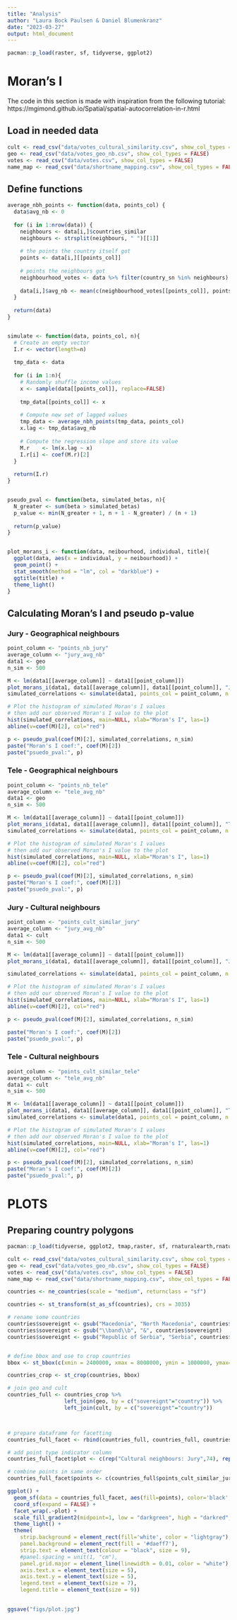 ```yaml
---
title: "Analysis"
author: "Laura Bock Paulsen & Daniel Blumenkranz"
date: "2023-03-27"
output: html_document
---
```


```r
pacman::p_load(raster, sf, tidyverse, ggplot2)
```

# Moran's I
The code in this section is made with inspiration from the following tutorial: https://mgimond.github.io/Spatial/spatial-autocorrelation-in-r.html

## Load in needed data
```r
cult <- read_csv("data/votes_cultural_similarity.csv", show_col_types = FALSE)
geo <- read_csv("data/votes_geo_nb.csv", show_col_types = FALSE)
votes <- read_csv("data/votes.csv", show_col_types = FALSE)
name_map <- read_csv("data/shortname_mapping.csv", show_col_types = FALSE)
```

## Define functions
```r
average_nbh_points <- function(data, points_col) {
  data$avg_nb <- 0
  
  for (i in 1:nrow(data)) {
    neighbours <- data[i,]$countries_similar
    neighbours <- strsplit(neighbours, " ")[[1]]
    
    # the points the country itself got
    points <- data[i,][[points_col]]
    
    # points the neighbours got
    neighbourhood_votes <- data %>% filter(country_sn %in% neighbours)
    
    data[i,]$avg_nb <- mean(c(neighbourhood_votes[[points_col]], points), na.rm = TRUE)
  }
  
  return(data)
}


simulate <- function(data, points_col, n){
  # Create an empty vector
  I.r <- vector(length=n) 
  
  tmp_data <- data
  
  for (i in 1:n){
    # Randomly shuffle income values
    x <- sample(data[[points_col]], replace=FALSE)
    
    tmp_data[[points_col]] <- x
    
    # Compute new set of lagged values
    tmp_data <- average_nbh_points(tmp_data, points_col)
    x.lag <- tmp_data$avg_nb
    
    # Compute the regression slope and store its value
    M.r    <- lm(x.lag ~ x)
    I.r[i] <- coef(M.r)[2]
  }
  
  return(I.r)
}


pseudo_pval <- function(beta, simulated_betas, n){
  N_greater <- sum(beta > simulated_betas)
  p_value <- min(N_greater + 1, n + 1 - N_greater) / (n + 1)
  
  return(p_value)
}


plot_morans_i <- function(data, neibourhood, individual, title){
  ggplot(data, aes(x = individual, y = neibourhood)) + 
  geom_point() +
  stat_smooth(method = "lm", col = "darkblue") + 
  ggtitle(title) +
  theme_light()
}

```

## Calculating Moran's I and pseudo p-value
### Jury - Geographical neighbours

```r
point_column <- "points_nb_jury"
average_column <- "jury_avg_nb"
data1 <- geo
n_sim <- 500

M <- lm(data1[[average_column]] ~ data1[[point_column]])
plot_morans_i(data1, data1[[average_column]], data1[[point_column]], "Jury, geographical neighbours")
simulated_correlations <- simulate(data1, points_col = point_column, n = n_sim)

# Plot the histogram of simulated Moran's I values
# then add our observed Moran's I value to the plot
hist(simulated_correlations, main=NULL, xlab="Moran's I", las=1)
abline(v=coef(M)[2], col="red")

p <- pseudo_pval(coef(M)[2], simulated_correlations, n_sim)
paste("Moran's I coef:", coef(M)[2])
paste("psuedo_pval:", p)
```

### Tele - Geographical neighbours
```r
point_column <- "points_nb_tele"
average_column <- "tele_avg_nb"
data1 <- geo
n_sim <- 500

M <- lm(data1[[average_column]] ~ data1[[point_column]])
plot_morans_i(data1, data1[[average_column]], data1[[point_column]], "Tele, geographical neighbours")
simulated_correlations <- simulate(data1, points_col = point_column, n = n_sim)

# Plot the histogram of simulated Moran's I values
# then add our observed Moran's I value to the plot
hist(simulated_correlations, main=NULL, xlab="Moran's I", las=1)
abline(v=coef(M)[2], col="red")

p <- pseudo_pval(coef(M)[2], simulated_correlations, n_sim)
paste("Moran's I coef:", coef(M)[2])
paste("psuedo_pval:", p)
```

### Jury - Cultural neighbours
```r
point_column <- "points_cult_similar_jury"
average_column <- "jury_avg_nb"
data1 <- cult
n_sim <- 500

M <- lm(data1[[average_column]] ~ data1[[point_column]])
plot_morans_i(data1, data1[[average_column]], data1[[point_column]], "Jury, cultural neighbours")

simulated_correlations <- simulate(data1, points_col = point_column, n = n_sim)

# Plot the histogram of simulated Moran's I values
# then add our observed Moran's I value to the plot
hist(simulated_correlations, main=NULL, xlab="Moran's I", las=1)
abline(v=coef(M)[2], col="red")

p <- pseudo_pval(coef(M)[2], simulated_correlations, n_sim)

paste("Moran's I coef:", coef(M)[2])
paste("psuedo_pval:", p)
```

### Tele - Cultural neighbours
```r
point_column <- "points_cult_similar_tele"
average_column <- "tele_avg_nb"
data1 <- cult
n_sim <- 500

M <- lm(data1[[average_column]] ~ data1[[point_column]])
plot_morans_i(data1, data1[[average_column]], data1[[point_column]], "Tele, cultural neighbours")
simulated_correlations <- simulate(data1, points_col = point_column, n = n_sim)

# Plot the histogram of simulated Moran's I values
# then add our observed Moran's I value to the plot
hist(simulated_correlations, main=NULL, xlab="Moran's I", las=1)
abline(v=coef(M)[2], col="red")

p <- pseudo_pval(coef(M)[2], simulated_correlations, n_sim)
paste("Moran's I coef:", coef(M)[2])
paste("psuedo_pval:", p)
```

# PLOTS
## Preparing country polygons
```r
pacman::p_load(tidyverse, ggplot2, tmap,raster, sf, rnaturalearth,rnaturalearthdata,RColorBrewer)
```

```r
cult <- read_csv("data/votes_cultural_similarity.csv", show_col_types = FALSE)
geo <- read_csv("data/votes_geo_nb.csv", show_col_types = FALSE)
votes <- read_csv("data/votes.csv", show_col_types = FALSE)
name_map <- read_csv("data/shortname_mapping.csv", show_col_types = FALSE)
```

```r
countries <- ne_countries(scale = "medium", returnclass = "sf")

countries <- st_transform(st_as_sf(countries), crs = 3035)

# rename some countries
countries$sovereignt <- gsub("Macedonia", "North Macedonia", countries$sovereignt)
countries$sovereignt <- gsub("\\band\\b", "&", countries$sovereignt)
countries$sovereignt <- gsub("Republic of Serbia", "Serbia", countries$sovereignt)


# define bbox and use to crop countries
bbox <- st_bbox(c(xmin = 2400000, xmax = 8000000, ymin = 1000000, ymax=6000000), crs = st_crs(3035))

countries_crop <- st_crop(countries, bbox)

# join geo and cult
countries_full <- countries_crop %>% 
                  left_join(geo, by = c("sovereignt"="country")) %>% 
                  left_join(cult, by = c("sovereignt"="country"))



# prepare dataframe for facetting
countries_full_facet <- rbind(countries_full, countries_full, countries_full, countries_full)

# add point type indicator column
countries_full_facet$plot <- c(rep("Cultural neighbours: Jury",74), rep("Cultural neighbours: Televoters",74), rep("Geographic neighbours: Jury", 74), rep("Geographic neighbours: Televoters", 74))

# combine points in same order
countries_full_facet$points <- c(countries_full$points_cult_similar_jury, countries_full$points_cult_similar_tele, countries_full$points_nb_tele, countries_full$points_nb_jury)

```


```r
ggplot() +
  geom_sf(data = countries_full_facet, aes(fill=points), color='black', linewidth=0.05) +
  coord_sf(expand = FALSE) +
  facet_wrap(.~plot) +
  scale_fill_gradient2(midpoint=1, low = "darkgreen", high = "darkred", mid = "lightyellow", na.value ='#bdbfbe', name = "Bias score") +
  theme_light() + 
  theme(
    strip.background = element_rect(fill='white', color = "lightgray"),
    panel.background = element_rect(fill = '#daeff7'),
    strip.text = element_text(colour = "black", size = 9),
    #panel.spacing = unit(1, "cm"),
    panel.grid.major = element_line(linewidth = 0.01, color = "white"),
    axis.text.x = element_text(size = 5),
    axis.text.y = element_text(size = 5),
    legend.text = element_text(size = 7),
    legend.title = element_text(size = 9)) 
  

ggsave("figs/plot.jpg")

```

